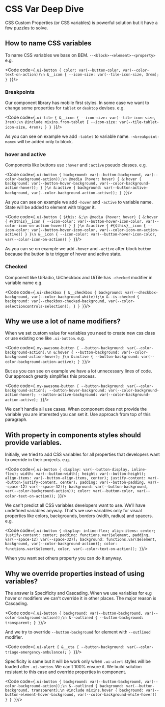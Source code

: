 
<Meta title="Contributing Guide/CSS Var Deep Dive"/>

# CSS Var Deep Dive
CSS Custom Properties (or CSS variables) is powerful solution but it have a few puzzles to solve.

<PageOutline/>

## How to name CSS variables
To name CSS variables we base on BEM. `--<block>-<element>-<property>` e.g.

<Code code={`.ui-button {
  color: var(--button-color, var(--color-text-on-action))\n
  &__icon {
    --icon-size: var(--tile-icon-size, 3rem);
  }
}`}/>

### Breakpoints
Our component library has mobile first styles. In some case we want to change some properties for `tablet` or `desktop` devises. e.g.

<Code code={`.ui-tile {
  &__icon {
    --icon-size: var(--tile-icon-size, 3rem);\n
    @include mixins.from-tablet {
      --icon-size: var(--tile-tablet-icon-size, 4rem);
    }
  }
}`}/>

As you can see on example we add `-tablet` to variable name. `-<breakpoint-name>` will be added only to block.

### hover and active

Components like buttons use `:hover` and `:active` pseudo classes. e.g.

<Code code={`.ui-button {
  background: var(--button-background, var(--color-background-action));\n
  @media (hover: hover) {
    &:hover {
      background: var(--button-hover-background, var(--color-background-action-hover));
    }
  }\n
  &:active {
    background: var(--button-active-background, var(--color-background-action-active));
  }
}`}/>

As you can see on example we add `-hover` and `-active` to variable name. State will be added to element with trigger it.

<Code code={`.ui-button {
  $this: &;\n
  @media (hover: hover) {
    &:hover {
      #{$this}__icon {
        --icon-color: var(--button-hover-icon-color, var(--color-icon-on-action-hover))
      }
    }
  }\n
  &:active {
    #{$this}__icon {
        --icon-color: var(--button-hover-icon-color, var(--color-icon-on-action-active))
    }
  }\n
  &__icon {
    --icon-color: var(--button-hover-icon-color, var(--color-icon-on-action))
  }
}`}/>

As you can se on example we add `-hover` and `-active` after block `button` because the button is te trigger of hover and active state.

### Checked

Component like UiRadio, UiCheckbox and UiTile has `-checked` modifier in variable name e.g.

<Code code={`.ui-checkbox {
  &__checkbox {
    background: var(--checkbox-background, var(--color-background-white));\n
    &--is-checked {
      background: var(--checkbox-checked-background, var(--color-selectioncontrols-selection));
    }
  }
}`}/>

## Why we use a lot of name modifiers?
When we set custom value for variables you need to create new css class or use existing one like `.ui-button`. e.g.

<Code code={`.my-awesome-button {
  --button-background: var(--color-background-action);\n
  &:hover {
    --button-background: var(--color-background-action-hover);
  }\n
  &:active {
    --button-background: var(--color-background-action-active);
  }
}`}/>

But as you can see on example we have a lot unnecessary lines of code. Our approach greatly simplifies this process.

<Code code={`.my-awesome-button {
  --button-background: var(--color-background-action);
  --button-hover-background: var(--color-background-action-hover);
  --button-active-background: var(--color-background-action-active);
}`}/>

We can't handle all use cases. When component does not provide the variable you are interested you can set it. Use approach from top of this paragraph.

## With property in components styles should provide variables.

Initially, we tried to add CSS variables for all properties that developers want to override in their projects. e.g.

<Code code={`.ui-button {
  display: var(--button-display, inline-flex);
  width: var(--button-width);
  height: var(--button-height);
  align-items: var(--button-align-items, center);
  justify-content: var(--button-justify-content, center);
  padding: var(--button-padding, var(--space-12) var(--space-32));
  background: var(--button-background, var(--color-background-action));
  color: var(--button-color, var(--color-text-on-action));
}`}/>

We can't predict all CSS variables developers want to use. We'll have undefined variables anyway.
That's we use variables only for visual properties like colors, backgrounds, borders (width, radius) and spacers. e.g.

<Code code={`.ui-button {
  display: inline-flex;
  align-items: center;
  justify-content: center;
  padding: functions.var($element, padding, var(--space-12) var(--space-32));
  background: functions.var($element, background, var(--color-background-action));
  color: functions.var($element, color, var(--color-text-on-action));
}`}/>

When you want set others property you can do it anyway.

## Why we override properties instead of using variables?
The answer is Specificity and Cascading. When we use variables for e.g hover or modifiers we can't override it in other places. The major reason is Cascading.

<Code code={`.ui-button {
  background: var(--button-background, var(--color-background-action));\n
  &--outlined {
    --button-background: transparent;
  }
}`}/>

And we try to override `--button-background` for element with `--outlined` modifier.

<Code code={`.ui-alert {
  &__cta {
    --button-background: var(--color-triage-emergency-ambulance);
  }
}`}/>

Specificity is same but it will be work only when `.ui-alert` styles will be loaded after `.ui-button`. We can't 100% ensure it.
We build solution resistant to this case and override properties in component.

<Code code={`.ui-button {
  background: var(--button-background, var(--color-background-action));\n
  &--outlined {
    background: var(--button-background, transparent);\n
    @include mixins.hover {
      background: var(--button-element-hover-background, var(--color-background-white-hover))
    }
  }
}`}/>


